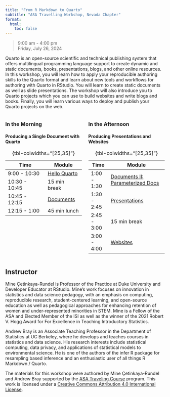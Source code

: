 ```yaml
---
title: "From R Markdown to Quarto"
subtitle: "ASA Travelling Workshop, Nevada Chapter"
format:
  html:
    toc: false
---
```


> 9:00 am - 4:00 pm\
> Friday, July 26, 2024

Quarto is an open-source scientific and technical publishing system that offers multilingual programming language support to create dynamic and static documents, books, presentations, blogs, and other online resources. In this workshop, you will learn how to apply your reproducible authoring skills to the Quarto format and learn about new tools and workflows for authoring with Quarto in RStudio. You will learn to create static documents as well as slide presentations. The workshop will also introduce you to Quarto projects which you can use to build websites and write blogs and books. Finally, you will learn various ways to deploy and publish your Quarto projects on the web.

:::{.columns}

:::{.column width="50%"}
### In the Morning

#### Producing a Single Document with Quarto

| Time          | Module                              |
|---------------|-------------------------------------|
| 9:00 - 10:30   | [Hello Quarto](1-hello-quarto/)   |
| 10:30 - 10:45   | 15 min break                               |
| 10:45 - 12:15  | [Documents](2-documents/)         |
| 12:15 - 1:00  |  45 min lunch                     |

: {tbl-colwidths="\[25,35\]"}

:::

:::{.column width="50%"}

### In the Afternoon

#### Producing Presentations and Websites

| Time        | Module                              |
|-------------|-------------------------------------|
| 1:00 - 1:30  |  [Documents II: Parameterized Docs](2-documents/2-documents.html#/parameterized-reports)      |
| 1:30 - 2:45  |  [Presentations](3-presentations/)      |
| 2:45 - 3:00 | 15 min break                               |
| 3:00 - 4:00 | [Websites](4-websites/)           |

: {tbl-colwidths="\[25,35\]"}

:::
:::

## Instructor

Mine Çetinkaya-Rundel is Professor of the Practice at Duke University and Developer Educator at RStudio. Mine’s work focuses on innovation in statistics and data science pedagogy, with an emphasis on computing, reproducible research, student-centered learning, and open-source education as well as pedagogical approaches for enhancing retention of women and under-represented minorities in STEM. Mine is a Fellow of the ASA and Elected Member of the ISI as well as the winner of the 2021 Robert V. Hogg Award for For Excellence in Teaching Introductory Statistics.

Andrew Bray is an Associate Teaching Professor in the Department of Statistics at UC Berkeley, where he develops and teaches courses in statistics and data science. His research interests include statistical computing, data privacy, and applications of statistical models to environmental science. He is one of the authors of the infer R package for resampling based inference and an enthusiastic user of all things R Markdown / Quarto.

The materials for this workshop were authored by Mine Çetinkaya-Rundel and Andrew Bray supported by the [ASA Traveling Course](https://community.amstat.org/coc/chapterresources/travelingcourse) program. This work is licensed under a [Creative Commons Attribution 4.0 International License](https://creativecommons.org/licenses/by/4.0/).
